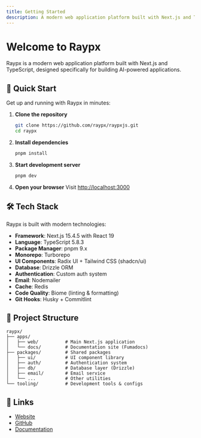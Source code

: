 ```yaml
---
title: Getting Started
description: A modern web application platform built with Next.js and TypeScript for building AI-powered applications.
---
```


# Welcome to Raypx

Raypx is a modern web application platform built with Next.js and TypeScript, designed specifically for building AI-powered applications.

## 🚀 Quick Start

Get up and running with Raypx in minutes:

1. **Clone the repository**
   ```bash
   git clone https://github.com/raypx/raypxjs.git
   cd raypx
   ```

2. **Install dependencies**
   ```bash
   pnpm install
   ```

3. **Start development server**
   ```bash
   pnpm dev
   ```

4. **Open your browser**
   Visit [http://localhost:3000](http://localhost:3000)

## 🛠️ Tech Stack

Raypx is built with modern technologies:

- **Framework**: Next.js 15.4.5 with React 19
- **Language**: TypeScript 5.8.3
- **Package Manager**: pnpm 9.x
- **Monorepo**: Turborepo
- **UI Components**: Radix UI + Tailwind CSS (shadcn/ui)
- **Database**: Drizzle ORM
- **Authentication**: Custom auth system
- **Email**: Nodemailer
- **Cache**: Redis
- **Code Quality**: Biome (linting & formatting)
- **Git Hooks**: Husky + Commitlint

## 📁 Project Structure

```
raypx/
├── apps/
│   ├── web/          # Main Next.js application
│   └── docs/         # Documentation site (Fumadocs)
├── packages/         # Shared packages
│   ├── ui/           # UI component library
│   ├── auth/         # Authentication system
│   ├── db/           # Database layer (Drizzle)
│   ├── email/        # Email service
│   └── ...           # Other utilities
└── tooling/          # Development tools & configs
```

## 🔗 Links

- [Website](https://raypx.com)
- [GitHub](https://github.com/raypx/raypxjs)
- [Documentation](https://docs.raypx.com)
